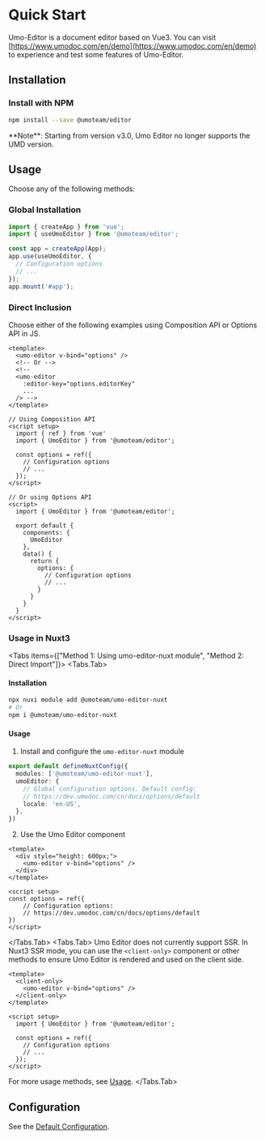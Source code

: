 
# Quick Start

Umo-Editor is a document editor based on Vue3.
You can visit [https://www.umodoc.com/en/demo](https://www.umodoc.com/en/demo) to experience and test some features of Umo-Editor.

## Installation

### Install with NPM

```sh npm2yarn
npm install --save @umoteam/editor
```

<Callout type="warning" emoji="⚠️">
**Note**: Starting from version v3.0, Umo Editor no longer supports the UMD version.
</Callout>

## Usage

Choose any of the following methods:

### Global Installation
```js filename="main.js"
import { createApp } from 'vue';
import { useUmoEditor } from '@umoteam/editor';

const app = createApp(App);
app.use(useUmoEditor, {
  // Configuration options
  // ...
});
app.mount('#app');
```

### Direct Inclusion

Choose either of the following examples using Composition API or Options API in JS.

```vue filename="component.vue"
<template>
  <umo-editor v-bind="options" />
  <!-- Or -->
  <!-- 
  <umo-editor 
    :editor-key="options.editorKey" 
    ... 
  /> -->
</template>

// Using Composition API
<script setup>
  import { ref } from 'vue'
  import { UmoEditor } from '@umoteam/editor';

  const options = ref({
    // Configuration options
    // ...
  });
</script>

// Or using Options API
<script>
  import { UmoEditor } from '@umoteam/editor';

  export default {
    components: {
      UmoEditor
    },
    data() {
      return {
        options: {
          // Configuration options
          // ...
        }
      }
    }
  }
</script>
```

### Usage in Nuxt3
<Tabs items={["Method 1: Using umo-editor-nuxt module", "Method 2: Direct Import"]}>
<Tabs.Tab>

#### Installation

```bash
npx nuxi module add @umoteam/umo-editor-nuxt
# Or
npm i @umoteam/umo-editor-nuxt
```

#### Usage

1. Install and configure the `umo-editor-nuxt` module

```ts filename="nuxt.config.ts"
export default defineNuxtConfig({
  modules: ['@umoteam/umo-editor-nuxt'],
  umoEditor: {
    // Global configuration options. Default config:
    // https://dev.umodoc.com/cn/docs/options/default
    locale: 'en-US',
  },
})
```

2. Use the Umo Editor component

```vue
<template>
  <div style="height: 600px;">
    <umo-editor v-bind="options" />
  </div>
</template>

<script setup>
const options = ref({
    // Configuration options:
    // https://dev.umodoc.com/cn/docs/options/default
})
</script>
```
</Tabs.Tab>
<Tabs.Tab>
Umo Editor does not currently support SSR. In Nuxt3 SSR mode, you can use the `<client-only>` component or other methods to ensure Umo Editor is rendered and used on the client side.

```vue {2,4} filename="component.vue"
<template>
  <client-only>
    <umo-editor v-bind="options" />
  </client-only>
</template>

<script setup>
  import { UmoEditor } from '@umoteam/editor';

  const options = ref({
    // Configuration options
    // ...
  });
</script>
```

For more usage methods, see [Usage](#usage).
</Tabs.Tab>
</Tabs>

## Configuration

See the [Default Configuration](./options/default).